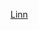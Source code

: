 {{US county navigation box
| collapse_state = {{{state|expanded}}}
| listclass      = hlist

| template_name  = 林縣 (堪薩斯州)
| county         = 林縣
| state          = 堪薩斯州
| seat           = 芒德城

| map_image      = Map of Kansas highlighting Linn County.svg
| map_alt        = Map of Kansas highlighting Linn County
| map_caption    = Map of Kansas highlighting Linn County

| title1 = [[城市]]
| body1  = 
* [[布盧芒德 (堪薩斯州)|布盧芒德]]
* [[拉辛 (堪薩斯州)|拉辛]]
* [[林瓦利 (堪薩斯州)|林瓦利]]
* [[芒德城 (堪薩斯州)|芒德城]]
* [[帕克 (堪薩斯州)|帕克]]
* [[普萊森頓 (堪薩斯州)|普萊森頓]]
* [[普雷斯科特 (堪薩斯州)|普雷斯科特]]

| title2 = [[非建制地區]]
| body2  = 
* [[卡德摩斯 (堪薩斯州)|卡德摩斯]]
* [[森特維爾 (堪薩斯州)|森特維爾]]
* [[克里澤爾 (堪薩斯州)|克里澤爾]]
* [[法靈維爾 (堪薩斯州)|法靈維爾]]
* [[曼蒂 (堪薩斯州)|曼蒂]]
* [[特拉丁波斯特 (堪薩斯州)|特拉丁波斯特]]

| title3 = [[鬼鎮]]
| body3  = 
* [[海爾里奇 (堪薩斯州)|海爾里奇]]

| title4 = [[行政鎮區|鎮區]]
| body4  = 
* [[布盧芒德鎮區 (堪薩斯州林縣)|布盧芒德鎮區]]
* [[森特維爾鎮區 (堪薩斯州林縣)|森特維爾鎮區]]
* [[利伯蒂鎮區 (堪薩斯州林縣)|利伯蒂鎮區]]
* [[林肯鎮區 (堪薩斯州林縣)|林肯鎮區]]
* [[芒德城鎮區 (堪薩斯州林縣)|芒德城鎮區]]
* [[帕里斯鎮區 (堪薩斯州林縣)|帕里斯鎮區]]
* [[波托西鎮區 (堪薩斯州林縣)|波托西鎮區]]
* [[斯科特鎮區 (堪薩斯州林縣)|斯科特鎮區]]
* [[謝里登鎮區 (堪薩斯州林縣)|謝里登鎮區]]
* [[斯坦頓鎮區 (堪薩斯州林縣)|斯坦頓鎮區]]
* [[瓦利鎮區 (堪薩斯州林縣)|瓦利鎮區]]

}}<noinclude>
{{collapsible option}}
[[Category:堪薩斯州縣份導航模板|Linn]]
[[Category:林縣 (堪薩斯州)| ]]
</noinclude>